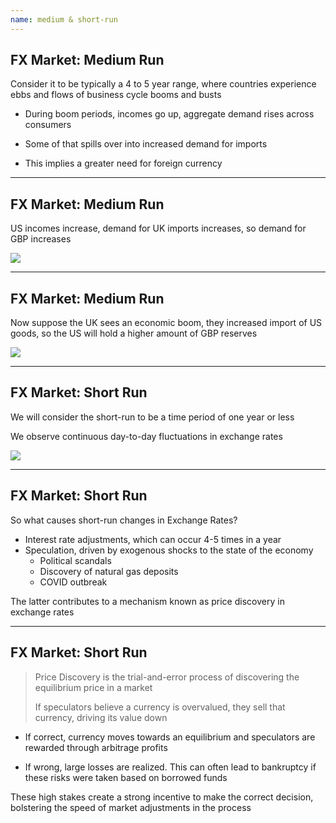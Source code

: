 ```yaml
---
name: medium & short-run
---
```


## FX Market: Medium Run

Consider it to be typically a 4 to 5 year range, where countries experience ebbs and flows of [business cycle]{.hp} booms and busts

::: {.fragment}
- During boom periods, incomes go up, [aggregate demand rises]{.hp} across consumers

- Some of that spills over into [increased demand for imports]{.hp}

- This implies a greater need for foreign currency
:::

---

## FX Market: Medium Run

[US incomes increase]{.hp}, demand for UK imports increases, so [demand for GBP]{.hi} increases

![](images/exchange-rate-increase-demand.png){fig-align="center"}

---

## FX Market: Medium Run

Now suppose the [UK sees an economic boom]{.hp}, they increased import of US goods, so the US will hold a higher amount of [GBP reserves]{.hi} 

![](images/exchange-rate-increase-reserves.png){fig-align="center"}

---

## FX Market: Short Run

We will consider the [short-run]{.h} to be a time period of one year or less

We observe continuous day-to-day fluctuations in exchange rates

![](images/exchange-rate-short-run-fluctuations.png){fig-align="center"}

---

## FX Market: Short Run

[So what causes short-run changes in Exchange Rates?]{.hp}

::: {.incremental}
- Interest rate adjustments, which can occur 4-5 times in a year
- Speculation, driven by exogenous shocks to the state of the economy
    - Political scandals
    - Discovery of natural gas deposits 
    - COVID outbreak
:::

::: {.fragment}
The latter contributes to a mechanism known as [price discovery]{.hp} in exchange rates
:::

---

## FX Market: Short Run

> [Price Discovery]{.hp} is the trial-and-error process of discovering the [equilibrium price in a market]{.hp}
>
> If speculators believe a currency is overvalued, they sell that currency, driving its value down

::: {.incremental}
- If [correct]{.hi-green}, currency moves towards an equilibrium and speculators are rewarded through arbitrage profits

- If [wrong]{.hi-red}, large losses are realized.
This can often lead to bankruptcy if these risks were taken based on borrowed funds
:::

::: {.fragment .align-center}
[These high stakes create a strong incentive to make the correct decision, bolstering the speed of market adjustments in the process]{.hp}
:::